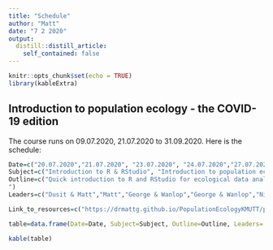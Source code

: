```yaml
---
title: "Schedule"
author: "Matt"
date: "7 2 2020"
output:
  distill::distill_article:
    self_contained: false
---
```


```r
knitr::opts_chunk$set(echo = TRUE)
library(kableExtra)

```

## Introduction to population ecology - the COVID-19 edition

The course runs on 09.07.2020, 21.07.2020 to 31.09.2020. Here is the schedule: 

```r

Date=c("20.07.2020","21.07.2020", "23.07.2020", "24.07.2020","27.07.2020","28.07.2020","29.07.2020")
Subject=c("Introduction to R & RStudio", "Introduction to population ecology", "'Classic' population ecology models", "Species interactions", "Population viability analysis","Introduction to Bayesian analysis","Structured decision making")
Outline=c("Quick introduction to R and RStudio for ecological data analysis and plotting graphs", "What is population ecology? Why do we study it? Broad approaches to modelling population change. Discrete and continuous growth models. Limited populations. Carrying capacity. Allee effects", "Lotka-Volterra models. Leslie/Transition matrices-age/stage", "Competition. Predation & Herbivory. Symbiosis", "What is PVA? Hunting mortality - compensatory or additive", "Approximate Bayesian Computation. Components of a Bayesian model (Priors, Data, Generative models)", "Decision making under uncertainty. Adaptive management. Structure of decision making process. Dealing with uncertainty. Conflicting objective. Bayesian networks for decision making. Agent based simulations for decision making
") 
Leaders=c("Dusit & Matt","Matt","George & Wanlop","George & Wanlop","Niti", "Dusit", "Matt")

Link_to_resources=c("https://drmattg.github.io/PopulationEcologyKMUTT/posts/RStudio_for_beginners/",NA,NA,NA,NA,NA,NA)

table=data.frame(Date=Date, Subject=Subject, Outline=Outline, Leaders= Leaders, Link_to_resources=Link_to_resources)

kable(table)
```

